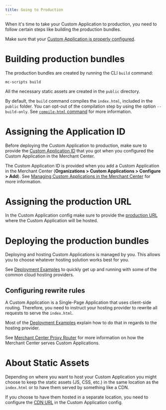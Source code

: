 ```yaml
---
title: Going to Production
---
```


When it's time to take your Custom Application to production, you need to follow certain steps like building the production bundles.

<Info>

Make sure that your [Custom Application is properly configured](/api-reference/application-config).

</Info>

# Building production bundles

The production bundles are created by running the CLI `build` command:

```console
mc-scripts build
```

All the necessary static assets are created in the `public` directory.

<Info>

By default, the `build` command compiles the `index.html`, included in the `public` folder. You can opt-out of the compilation step by using the option `--build-only`. See [`compile-html` command](/api-reference/cli#compile-html) for more information.

</Info>

# Assigning the Application ID

Before deploying the Custom Application to production, make sure to provide the [Custom Application ID](/api-reference/application-config#envproductionapplicationid) that you got when you configured the Custom Application in the Merchant Center.

The Custom Application ID is provided when you add a Custom Application in the Merchant Center (**Organizations > Custom Applications > Configure > Add**). See [Managing Custom Applications in the Merchant Center](https://docs.commercetools.com/merchant-center/managing-custom-applications) for more information.

# Assigning the production URL

In the Custom Application config make sure to provide the [production URL](/api-reference/application-config#envproductionurl) where the Custom Application will be hosted.

# Deploying the production bundles

Deploying and hosting Custom Applications is managed by you. This allows you to choose whatever hosting solution works best for you.

See [Deployment Examples](/deployment-examples) to quickly get up and running with some of the common cloud hosting providers.

## Configuring rewrite rules

A Custom Application is a Single-Page Application that uses client-side routing. Therefore, you need to instruct your hosting provider to rewrite all requests to serve the `index.html`.

Most of the [Deployment Examples](/deployment-examples) explain how to do that in regards to the hosting provider.

See [Merchant Center Proxy Router](/concepts/merchant-center-proxy-router) for more information on how the Merchant Center serves Custom Applications.

# About Static Assets

Depending on where you want to host your Custom Application you might choose to keep the static assets (JS, CSS, etc.) in the same location as the `index.html` or to have them served by something like a CDN.

If you choose to have them hosted in a separate location, you need to configure the [CDN URL](/api-reference/application-config#envproductioncdnurl) in the Custom Application config.
